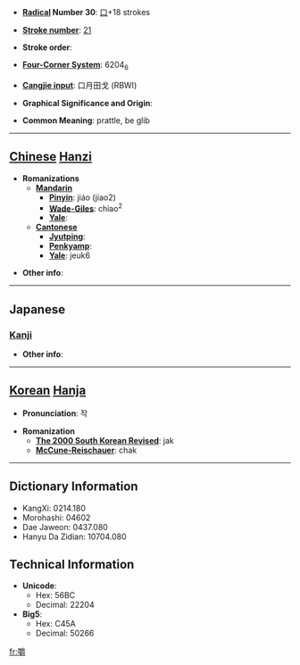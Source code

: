 * '''[[Wiktionary:Chinese radical index| Radical]] Number 30''': [[Wiktionary:Chinese radical index 口|口]]+18 strokes

* '''[[Wiktionary:Chinese total strokes index|Stroke number]]''': [[Wiktionary:Chinese total strokes index 21|21]]

* '''Stroke order''': 

* '''[[Wiktionary:Chinese four corner index|Four-Corner System]]''': 6204<sub>6</sub>

* '''[[Wiktionary:Chinese Cangjie index|Cangjie input]]''': 口月田戈 (RBWI)

* '''Graphical Significance and Origin''': 

* '''Common Meaning''': prattle, be glib

----

== [[Chinese]] [[Hanzi]] ==

* '''Romanizations'''
** '''[[Mandarin]]'''
*** '''[[Pinyin]]''': jiáo (jiao2)
*** '''[[Wade-Giles]]''': chiao<sup>2</sup>
*** '''[[Yale]]''': 
** '''[[Cantonese]]'''
*** '''[[Jyutping]]''':
*** '''[[Penkyamp]]''': 
*** '''[[Yale]]''': jeuk6

* '''Other info''': 

----

==Japanese==
===[[Kanji]]===
{{kanji|on readings=[[しゃく]] (shaku)
|kun readings=[[かむ]] (kamu)
}}

* '''Other info''':  

----

== [[Korean]] [[Hanja]] ==

* '''Pronunciation''': 작

* '''Romanization'''
** '''[[The 2000 South Korean Revised Romanization|The 2000 South Korean Revised]]''': jak
** '''[[McCune-Reischauer]]''': chak

----

== Dictionary Information ==

* KangXi: 0214.180
* Morohashi: 04602
* Dae Jaweon: 0437.080
* Hanyu Da Zidian: 10704.080

== Technical Information ==

* '''Unicode''':
** Hex: 56BC
** Decimal: 22204
* '''Big5''':
** Hex: C45A
** Decimal: 50266

[[fr:嚼]]